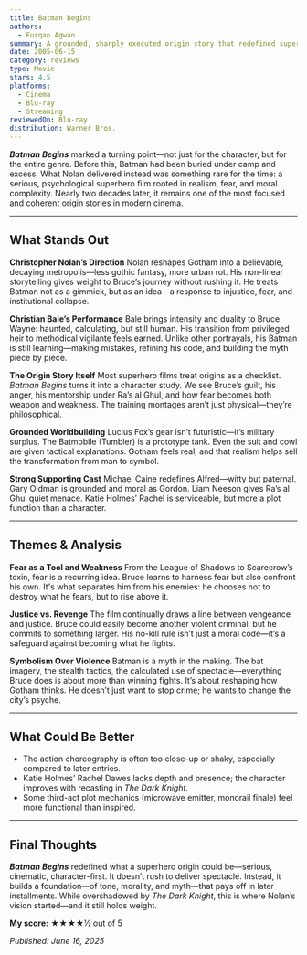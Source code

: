 ```yaml
---
title: Batman Begins
authors:
  - Furqan Agwan
summary: A grounded, sharply executed origin story that redefined superhero films. Nolan’s direction and Bale’s performance elevate Batman Begins into a thoughtful, character-driven reboot that still holds up.
date: 2005-06-15
category: reviews
type: Movie
stars: 4.5
platforms:
  - Cinema
  - Blu-ray
  - Streaming
reviewedOn: Blu-ray
distribution: Warner Bros.
---
```


_**Batman Begins**_ marked a turning point—not just for the character, but for the entire genre. Before this, Batman had been buried under camp and excess. What Nolan delivered instead was something rare for the time: a serious, psychological superhero film rooted in realism, fear, and moral complexity. Nearly two decades later, it remains one of the most focused and coherent origin stories in modern cinema.

---

## What Stands Out

**Christopher Nolan’s Direction**
Nolan reshapes Gotham into a believable, decaying metropolis—less gothic fantasy, more urban rot. His non-linear storytelling gives weight to Bruce’s journey without rushing it. He treats Batman not as a gimmick, but as an idea—a response to injustice, fear, and institutional collapse.

**Christian Bale’s Performance**
Bale brings intensity and duality to Bruce Wayne: haunted, calculating, but still human. His transition from privileged heir to methodical vigilante feels earned. Unlike other portrayals, his Batman is still learning—making mistakes, refining his code, and building the myth piece by piece.

**The Origin Story Itself**
Most superhero films treat origins as a checklist. _Batman Begins_ turns it into a character study. We see Bruce’s guilt, his anger, his mentorship under Ra’s al Ghul, and how fear becomes both weapon and weakness. The training montages aren’t just physical—they’re philosophical.

**Grounded Worldbuilding**
Lucius Fox’s gear isn’t futuristic—it’s military surplus. The Batmobile (Tumbler) is a prototype tank. Even the suit and cowl are given tactical explanations. Gotham feels real, and that realism helps sell the transformation from man to symbol.

**Strong Supporting Cast**
Michael Caine redefines Alfred—witty but paternal. Gary Oldman is grounded and moral as Gordon. Liam Neeson gives Ra’s al Ghul quiet menace. Katie Holmes’ Rachel is serviceable, but more a plot function than a character.

---

## Themes & Analysis

**Fear as a Tool and Weakness**
From the League of Shadows to Scarecrow’s toxin, fear is a recurring idea. Bruce learns to harness fear but also confront his own. It's what separates him from his enemies: he chooses not to destroy what he fears, but to rise above it.

**Justice vs. Revenge**
The film continually draws a line between vengeance and justice. Bruce could easily become another violent criminal, but he commits to something larger. His no-kill rule isn’t just a moral code—it’s a safeguard against becoming what he fights.

**Symbolism Over Violence**
Batman is a myth in the making. The bat imagery, the stealth tactics, the calculated use of spectacle—everything Bruce does is about more than winning fights. It’s about reshaping how Gotham thinks. He doesn’t just want to stop crime; he wants to change the city’s psyche.

---

## What Could Be Better

- The action choreography is often too close-up or shaky, especially compared to later entries.
- Katie Holmes’ Rachel Dawes lacks depth and presence; the character improves with recasting in *The Dark Knight*.
- Some third-act plot mechanics (microwave emitter, monorail finale) feel more functional than inspired.

---

## Final Thoughts

_**Batman Begins**_ redefined what a superhero origin could be—serious, cinematic, character-first. It doesn’t rush to deliver spectacle. Instead, it builds a foundation—of tone, morality, and myth—that pays off in later installments. While overshadowed by *The Dark Knight*, this is where Nolan’s vision started—and it still holds weight.

**My score:** ★★★★½ out of 5

_Published: June 16, 2025_
